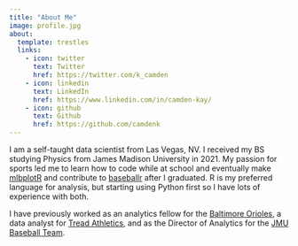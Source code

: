 ```yaml
---
title: "About Me"
image: profile.jpg
about:
  template: trestles
  links:
    - icon: twitter
      text: Twitter
      href: https://twitter.com/k_camden
    - icon: linkedin
      text: LinkedIn
      href: https://www.linkedin.com/in/camden-kay/
    - icon: github
      text: Github
      href: https://github.com/camdenk
---
```


I am a self-taught data scientist from Las Vegas, NV. I received my BS studying Physics from James Madison University in 2021. My passion for sports led me to learn how to code while at school and eventually make [mlbplotR](https://camdenk.github.io/mlbplotR/) and contribute to [baseballr](https://billpetti.github.io/baseballr/) after I graduated. R is my preferred language for analysis, but starting using Python first so I have lots of experience with both.

I have previously worked as an analytics fellow for the [Baltimore Orioles](https://www.mlb.com/orioles), a data analyst for [Tread Athletics](treadathletics.com), and as the Director of Analytics for the [JMU Baseball Team](https://jmusports.com/sports/baseball).
